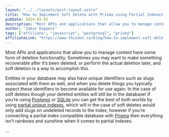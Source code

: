 ```yaml
---
layout: "../../layouts/post-layout.astro"
title: "How to Implement Soft Delete with Prisma using Partial Indexes"
pubDate: 2024-02-02
description: "Most APIs and applications that allow you to manage content have some form of deletion functionality. Sometimes you may want to make something recoverable after it’s been deleted, or perform the actual deletion later, and soft deletion is a way to accomplish this."
author: "Jamie Kuppens"
tags: ["affiliate", "javascript", "postgresql", "prisma"]
affiliateLink: "https://www.thisdot.co/blog/how-to-implement-soft-delete-with-prisma-using-partial-indexes"
---
```


Most APIs and applications that allow you to manage content have some form of
deletion functionality. Sometimes you may want to make something recoverable
after it’s been deleted, or perform the actual deletion later, and soft
deletion is a way to accomplish this.

Entities in your database may also have unique identifiers such as slugs
associated with them as well, and when you delete things you typically expect
these identifiers to become available for use again. In the case of soft
deletes though your deleted entities will still be in the database! If you’re
using [Postgres](https://www.postgresql.org/) or
[SQLite](https://www.sqlite.org/index.html) you can get the best of both worlds
by using [partial unique indexes](https://www.sqlite.org/partialindex.html),
which will in the case of soft deletes would only add slugs on undeleted
records to the index; however if you’re connecting a partial index compatible
database with [Prisma](https://www.thisdot.co/blog?tags=prisma) then everything
isn’t rainbows and sunshine when it comes to partial indexes.

...
